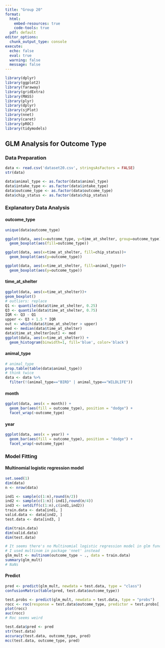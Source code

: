 ---
title: "Group 20"
format: 
  html:
    embed-resources: true
    code-tools: true
  pdf: default
editor_options: 
  chunk_output_type: console
execute:
  echo: false
  eval: true
  warning: false
  message: false
---

```{r}
library(dplyr)
library(ggplot2)
library(faraway)
library(gridExtra)
library(MASS)
library(plyr)
library(dplyr)
library(sjPlot)
library(nnet)
library(caret)
library(pROC)
library(tidymodels)
```

## GLM Analysis for Outcome Type

### Data Preparation

```{r}
data <- read.csv('dataset20.csv', stringsAsFactors = FALSE)
str(data)

data$animal_type <- as.factor(data$animal_type)
data$intake_type <- as.factor(data$intake_type)
data$outcome_type <- as.factor(data$outcome_type)
data$chip_status <- as.factor(data$chip_status)
```

### Explanatory Data Analysis

#### outcome_type

```{r}
unique(data$outcome_type)

ggplot(data, aes(x=outcome_type, y=time_at_shelter, group=outcome_type))+
  geom_boxplot(aes(fill=outcome_type))

ggplot(data, aes(x=time_at_shelter, fill=chip_status))+
  geom_boxplot(aes(y=outcome_type))

ggplot(data, aes(x=time_at_shelter, fill=animal_type))+
  geom_boxplot(aes(y=outcome_type))
```

#### time_at_shelter

```{r}
ggplot(data, aes(x=time_at_shelter))+
geom_boxplot()
# outliers: replace
Q1 <- quantile(data$time_at_shelter, 0.25)
Q3 <- quantile(data$time_at_shelter, 0.75)
IQR <- Q3 - Q1
upper <- Q3 + 1.5 * IQR
out <- which(data$time_at_shelter > upper)
med <- median(data$time_at_shelter)
data$time_at_shelter[out] <- med
ggplot(data, aes(x=time_at_shelter)) + 
  geom_histogram(binwidth=1, fill='blue', color='black')
```

#### animal_type

```{r}
# animal_type
prop.table(table(data$animal_type))
# think twice
data <- data %>%
  filter(!(animal_type=="BIRD" | animal_type=="WILDLIFE"))
```

#### month

```{r}
ggplot(data, aes(x = month)) +
  geom_bar(aes(fill = outcome_type), position = "dodge") +
  facet_wrap(~outcome_type)
```

#### year

```{r}
ggplot(data, aes(x = year)) +
  geom_bar(aes(fill = outcome_type), position = "dodge") +
  facet_wrap(~outcome_type)
```

### Model Fitting

#### Multinomial logistic regression model

```{r}
set.seed(1)
dim(data)
n <- nrow(data)

ind1 <- sample(c(1:n),round(n/2))
ind2 <- sample(c(1:n)[-ind1],round(n/4))
ind3 <- setdiff(c(1:n),c(ind1,ind2))
train.data <- data[ind1, ]
valid.data <- data[ind2, ]
test.data <- data[ind3, ]

dim(train.data)
dim(valid.data)
dim(test.data)
```

```{r}
# It seems there's no Multinomial logistic regression model in glm function
# I used multinom in package 'nnet' instead
glm_mult <- multinom(outcome_type ~ ., data = train.data)
summary(glm_mult)
# NaNs
```

#### Predict

```{r}
pred <- predict(glm_mult, newdata = test.data, type = "class")
confusionMatrix(table(pred, test.data$outcome_type))
```

```{r}
test.probs <- predict(glm_mult, newdata = test.data, type = "probs")
rocc <- roc(response = test.data$outcome_type, predictor = test.probs[,2])
plot(rocc)
auc(rocc)
# Roc seems weird
```

```{r}
test.data$pred <- pred
str(test.data)
accuracy(test.data, outcome_type, pred)
mcc(test.data, outcome_type, pred)
```
